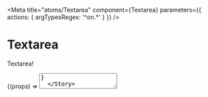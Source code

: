 

<Meta
  title="atoms/Textarea"
  component={Textarea}
  parameters={{ actions: { argTypesRegex: '^on.*' } }}
/>

# Textarea

Textarea!

<Canvas>
  <Story name="Default" args={{ value: fAddress }}>
    {(props) => <Textarea {...props} />}
  </Story>
</Canvas>

<Canvas>
  <Story name="Error" args={{ value: fAddress, variant: 'error' }}>
    {(props) => <Textarea {...props} />}
  </Story>
</Canvas>
